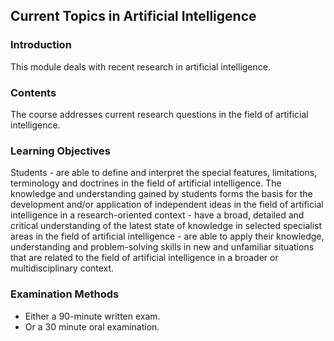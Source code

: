 ## Current Topics in Artificial Intelligence

### Introduction

This module deals with recent research in artificial intelligence.


### Contents

The course addresses current research questions in the field of artificial intelligence.


### Learning Objectives

Students
- are able to define and interpret the special features, limitations, terminology and doctrines in the field of artificial intelligence. The knowledge and understanding gained by students forms the basis for the development and/or application of independent ideas in the field of artificial intelligence in a research-oriented context
- have a broad, detailed and critical understanding of the latest state of knowledge in selected specialist areas in the field of artificial intelligence
- are able to apply their knowledge, understanding and problem-solving skills in new and unfamiliar situations that are related to the field of artificial intelligence in a broader or multidisciplinary context. 


### Examination Methods

- Either a 90-minute written exam.
- Or a 30 minute oral examination.